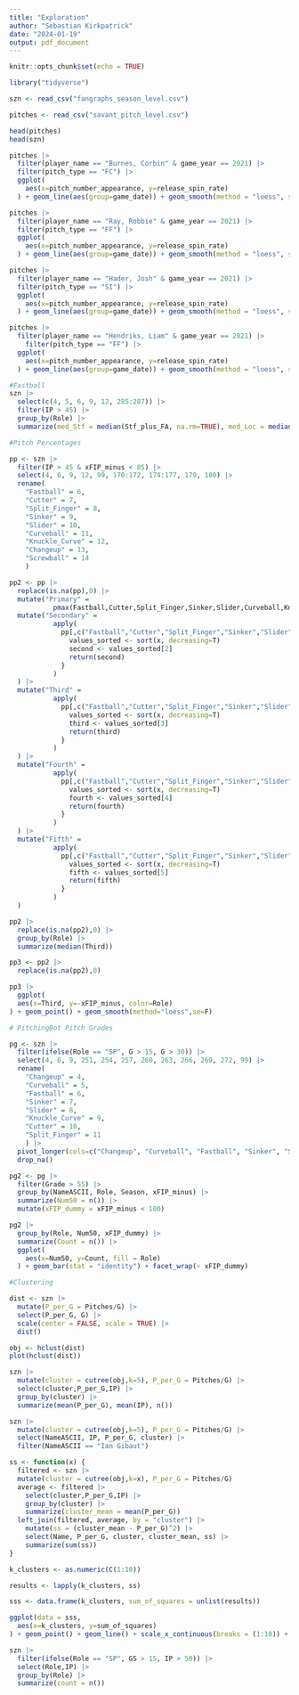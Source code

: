 ```yaml
---
title: "Exploration"
author: "Sebastian Kirkpatrick"
date: "2024-01-19"
output: pdf_document
---
```


```r
knitr::opts_chunk$set(echo = TRUE)
```

```r
library("tidyverse")
```

```r
szn <- read_csv("fangraphs_season_level.csv")

pitches <- read_csv("savant_pitch_level.csv")
```

```r
head(pitches)
head(szn)
```

```r
pitches |>
  filter(player_name == "Burnes, Corbin" & game_year == 2021) |>
  filter(pitch_type == "FC") |>
  ggplot(
    aes(x=pitch_number_appearance, y=release_spin_rate)
  ) + geom_line(aes(group=game_date)) + geom_smooth(method = "loess", se = FALSE)
```

```r
pitches |>
  filter(player_name == "Ray, Robbie" & game_year == 2021) |>
  filter(pitch_type == "FF") |>
  ggplot(
    aes(x=pitch_number_appearance, y=release_spin_rate)
  ) + geom_line(aes(group=game_date)) + geom_smooth(method = "loess", se = FALSE)
```

```r
pitches |>
  filter(player_name == "Hader, Josh" & game_year == 2021) |>
  filter(pitch_type == "SI") |>
  ggplot(
    aes(x=pitch_number_appearance, y=release_spin_rate)
  ) + geom_line(aes(group=game_date)) + geom_smooth(method = "loess", se = FALSE)
```

```r
pitches |>
  filter(player_name == "Hendriks, Liam" & game_year == 2021) |>
    filter(pitch_type == "FF") |>
  ggplot(
    aes(x=pitch_number_appearance, y=release_spin_rate)
  ) + geom_line(aes(group=game_date)) + geom_smooth(method = "loess", se = FALSE)
```

```r
#Fastball
szn |>
  select(c(4, 5, 6, 9, 12, 285:287)) |>
  filter(IP > 45) |>
  group_by(Role) |>
  summarize(med_Stf = median(Stf_plus_FA, na.rm=TRUE), med_Loc = median(Loc_plus_FA, na.rm=TRUE), med_Pit = median(Pit_plus_FA, na.rm=TRUE))
```

```r
#Pitch Percentages

pp <- szn |>
  filter(IP > 45 & xFIP_minus < 85) |>
  select(4, 6, 9, 12, 99, 170:172, 174:177, 179, 180) |>
  rename(
    "Fastball" = 6, 
    "Cutter" = 7, 
    "Split_Finger" = 8, 
    "Sinker" = 9, 
    "Slider" = 10, 
    "Curveball" = 11, 
    "Knuckle_Curve" = 12, 
    "Changeup" = 13, 
    "Screwball" = 14
    )

```

```r
pp2 <- pp |>
  replace(is.na(pp),0) |>
  mutate("Primary" = 
           pmax(Fastball,Cutter,Split_Finger,Sinker,Slider,Curveball,Knuckle_Curve,Changeup,Screwball)) |>
  mutate("Secondary" = 
           apply(
             pp[,c("Fastball","Cutter","Split_Finger","Sinker","Slider","Curveball","Knuckle_Curve","Changeup","Screwball")], 1, function(x) {
               values_sorted <- sort(x, decreasing=T)
               second <- values_sorted[2]
               return(second)
             }
           )
  ) |> 
  mutate("Third" = 
           apply(
             pp[,c("Fastball","Cutter","Split_Finger","Sinker","Slider","Curveball","Knuckle_Curve","Changeup","Screwball")], 1, function(x) {
               values_sorted <- sort(x, decreasing=T)
               third <- values_sorted[3]
               return(third)
             }
           )
  ) |> 
  mutate("Fourth" = 
           apply(
             pp[,c("Fastball","Cutter","Split_Finger","Sinker","Slider","Curveball","Knuckle_Curve","Changeup","Screwball")], 1, function(x) {
               values_sorted <- sort(x, decreasing=T)
               fourth <- values_sorted[4]
               return(fourth)
             }
           )
  ) |> 
  mutate("Fifth" = 
           apply(
             pp[,c("Fastball","Cutter","Split_Finger","Sinker","Slider","Curveball","Knuckle_Curve","Changeup","Screwball")], 1, function(x) {
               values_sorted <- sort(x, decreasing=T)
               fifth <- values_sorted[5]
               return(fifth)
             }
           )
  )
```

```r
pp2 |>
  replace(is.na(pp2),0) |>
  group_by(Role) |>
  summarize(median(Third))
```

```r
pp3 <- pp2 |>
  replace(is.na(pp2),0)
```


```r
pp3 |>
  ggplot(
  aes(x=Third, y=-xFIP_minus, color=Role)
) + geom_point() + geom_smooth(method="loess",se=F)
```

```r
# PitchingBot Pitch Grades

pg <- szn |>
  filter(ifelse(Role == "SP", G > 15, G > 30)) |>
  select(4, 6, 9, 251, 254, 257, 260, 263, 266, 269, 272, 99) |>
  rename(
    "Changeup" = 4, 
    "Curveball" = 5, 
    "Fastball" = 6, 
    "Sinker" = 7, 
    "Slider" = 8, 
    "Knuckle_Curve" = 9, 
    "Cutter" = 10, 
    "Split_Finger" = 11
    ) |>
  pivot_longer(cols=c("Changeup", "Curveball", "Fastball", "Sinker", "Slider", "Knuckle_Curve", "Cutter", "Split_Finger"), names_to = "Pitch", values_to = "Grade") |>
  drop_na()
```

```r
pg2 <- pg |> 
  filter(Grade > 55) |>
  group_by(NameASCII, Role, Season, xFIP_minus) |>
  summarize(Num50 = n()) |>
  mutate(xFIP_dummy = xFIP_minus < 100)
```

```r
pg2 |>
  group_by(Role, Num50, xFIP_dummy) |>
  summarize(Count = n()) |>
  ggplot(
    aes(x=Num50, y=Count, fill = Role)
  ) + geom_bar(stat = "identity") + facet_wrap(~ xFIP_dummy)
```

```r
#Clustering

dist <- szn |>
  mutate(P_per_G = Pitches/G) |>
  select(P_per_G, G) |>
  scale(center = FALSE, scale = TRUE) |>
  dist()
```

```r
obj <- hclust(dist)
plot(hclust(dist))
```

```r
szn |>
  mutate(cluster = cutree(obj,k=5), P_per_G = Pitches/G) |>
  select(cluster,P_per_G,IP) |>
  group_by(cluster) |>
  summarize(mean(P_per_G), mean(IP), n())
```

```r
szn |>
  mutate(cluster = cutree(obj,k=5), P_per_G = Pitches/G) |>
  select(NameASCII, IP, P_per_G, cluster) |>
  filter(NameASCII == "Ian Gibaut")
```

```r
ss <- function(x) {
  filtered <- szn |>
  mutate(cluster = cutree(obj,k=x), P_per_G = Pitches/G)
  average <- filtered |>
    select(cluster,P_per_G,IP) |>
    group_by(cluster) |>
    summarize(cluster_mean = mean(P_per_G))
  left_join(filtered, average, by = "cluster") |>
    mutate(ss = (cluster_mean - P_per_G)^2) |>
    select(Name, P_per_G, cluster, cluster_mean, ss) |>
    summarize(sum(ss))
}
```

```r
k_clusters <- as.numeric(C(1:10))

results <- lapply(k_clusters, ss)

sss <- data.frame(k_clusters, sum_of_squares = unlist(results))
```

```r
ggplot(data = sss,
  aes(x=k_clusters, y=sum_of_squares)
) + geom_point() + geom_line() + scale_x_continuous(breaks = (1:10)) + ylim(0,70000)
```

```r
szn |>
  filter(ifelse(Role == "SP", GS > 15, IP > 50)) |>
  select(Role,IP) |>
  group_by(Role) |>
  summarize(count = n())
```

